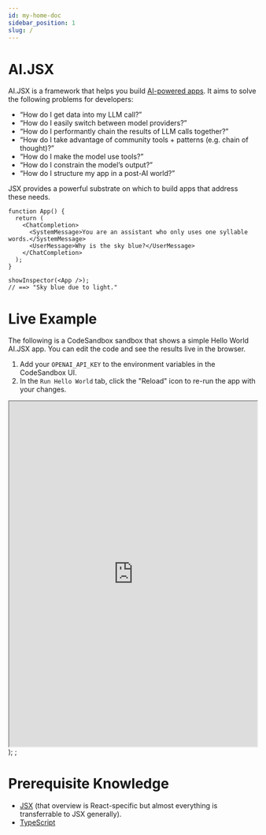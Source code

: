 ```yaml
---
id: my-home-doc
sidebar_position: 1
slug: /
---
```


# AI.JSX

AI.JSX is a framework that helps you build [AI-powered apps](./guides/brand-new.md). It aims to solve the following problems for developers:

- “How do I get data into my LLM call?”
- “How do I easily switch between model providers?”
- “How do I performantly chain the results of LLM calls together?”
- “How do I take advantage of community tools + patterns (e.g. chain of thought)?”
- “How do I make the model use tools?”
- “How do I constrain the model’s output?”
- “How do I structure my app in a post-AI world?”

JSX provides a powerful substrate on which to build apps that address these needs.

```tsx
function App() {
  return (
    <ChatCompletion>
      <SystemMessage>You are an assistant who only uses one syllable words.</SystemMessage>
      <UserMessage>Why is the sky blue?</UserMessage>
    </ChatCompletion>
  );
}

showInspector(<App />);
// ==> "Sky blue due to light."
```

# Live Example

The following is a CodeSandbox sandbox that shows a simple Hello World AI.JSX app.
You can edit the code and see the results live in the browser.

1. Add your `OPENAI_API_KEY` to the environment variables in the CodeSandbox UI.
1. In the `Run Hello World` tab, click the "Reload" icon to re-run the app with your changes.

  <iframe
    style={{
      border: '1px solid rgba(0, 0, 0, 0.1)',
      borderRadius: '2px',
    }}
    width="100%"
    height="700"
    src="https://codesandbox.io/p/sandbox/late-pond-rnf95v?embed=1"
    allowfullscreen
  ></iframe>
);
<SandboxExample />;

# Prerequisite Knowledge

- [JSX](https://www.patterns.dev/posts/reactjs) (that overview is React-specific but almost everything is transferrable to JSX generally).
- [TypeScript](https://www.typescriptlang.org/)
